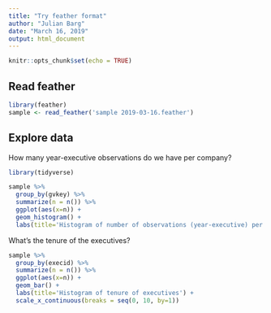 ```yaml
---
title: "Try feather format"
author: "Julian Barg"
date: "March 16, 2019"
output: html_document
---
```


```r
knitr::opts_chunk$set(echo = TRUE)
```

## Read feather
```r
library(feather)
sample <- read_feather('sample 2019-03-16.feather')
```

## Explore data
How many year-executive observations do we have per company?

```r
library(tidyverse)

sample %>%
  group_by(gvkey) %>%
  summarize(n = n()) %>%
  ggplot(aes(x=n)) +
  geom_histogram() +
  labs(title='Histogram of number of observations (year-executive) per company')
```

What's the tenure of the executives?
```r
sample %>%
  group_by(execid) %>%
  summarize(n = n()) %>%
  ggplot(aes(x=n)) +
  geom_bar() +
  labs(title='Histogram of tenure of executives') +
  scale_x_continuous(breaks = seq(0, 10, by=1))
```